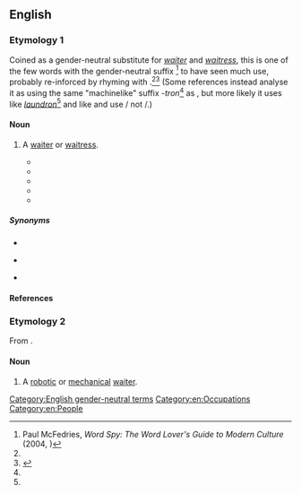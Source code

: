 ==English==

===Etymology 1===
Coined as a gender-neutral substitute for ''[[waiter]]'' and ''[[waitress]]'', this is one of the few words with the gender-neutral suffix {{m|en|-ron}}<ref name="McFedries">Paul McFedries, ''Word Spy: The Word Lover's Guide to Modern Culture'' (2004, {{ISBN|076791807X}})</ref> to have seen much use, probably re-inforced by rhyming with {{m|en|patron}}.<ref name="McFedries"/><ref name="MWO">{{R:MWO}}</ref> (Some references instead analyse it as using the same "machinelike" suffix ''-tron''<ref name="MWO"/> as {{m|en|waitron||mechanical waiter}}, but more likely it uses {{m|en|-ron}} like ''[[Citations:laundron|laundron]]''<ref name="McFedries"/> and like {{m|en|waiter}} and {{m|en|waitress}} use {{m|en|-er}}/{{m|en|-ress}} not {{m|en||*-ter}}/{{m|en||*-tress}}.)

====Noun====
{{wikipedia}}
{{en-noun}}

# {{lb|en|nonstandard|rare}} A [[waiter]] or [[waitress]].
#* {{quote-book
|year=1992
|title=Jack the Bodiless
|first=Julian
|last=May
|authorlink=Julian May
|publisher=Knopf
|isbn=9780679409502
|ol=1567595M
|passage=With adolescent perversity, he turned up his nose at all of the elegant French items on the Closerie's menu and scandalized the '''waitron''' by demanding corned-beef hash—fried extra crisp—with poached eggs, a slice of fresh papaya with lime, banana-walnut bread, and a pitcher of Mexican chocolate.
}}
#* {{quote-book
|date=2004-09-28
|title=The Food and Beverage Handbook
|first=Tracey
|last=Dalton
|location=Lansdowne
|publisher=Juta and Company Ltd.
|isbn=9780702166396
|ol=7774255M
|page=48
|pageurl=http://books.google.com/books?id=NXBFhBNR2bYC&pg=PA48&dq=waitron
|passage=Table Service is the combined interaction between the guest and the '''waitron''' whilst seated at a table in the establishment's restaurant.
}}
#* {{quote-book
|date=2008-02-01
|title=Spit Or Swallow: A Guide for the Wine Virgin
|first=Jenny
|last=Ratcliffe-Wright
|location=Lansdowne
|publisher=Double Storey
|isbn=9781770130616
|ol=25421828M
|page=89
|pageurl=http://books.google.com/books?id=_-a8JSY4TRIC&pg=RA1-PA89&dq=waitron
|passage=If your wine '''waitron''' smells the cork, s/he's probably a beginner at this game because you can tell absolutely nothing by smelling the cork.
}}
#* {{quote-journal
|date=2010-05-10
|title=Jo'burg and London, relatively speaking
|first=Sam
|last=Cowen
|newspaper={{w|Daily Telegraph}}
|issn=0307-1235
|url=http://www.telegraph.co.uk/expat/expatlife/7686118/Joburg-and-London-relatively-speaking.html
|passage=Come back here with your cut glass, posh English accent and '''waitrons''' everywhere will melt at your feet.
}}
#* {{seemorecites|lang=en}}

=====Synonyms=====
* {{l|en|waitperson}}
* {{l|en|waitstaff}} {{qualifier|collective}}
* {{l|en|server}}

====References====
<references/>

===Etymology 2===
From {{suffix|waiter|tron|lang=en}}.

====Noun====
{{en-noun}}

# {{lb|en|dated|science fiction}} A [[robotic]] or [[mechanical]] [[waiter]].

[[Category:English gender-neutral terms]]
[[Category:en:Occupations]]
[[Category:en:People]]